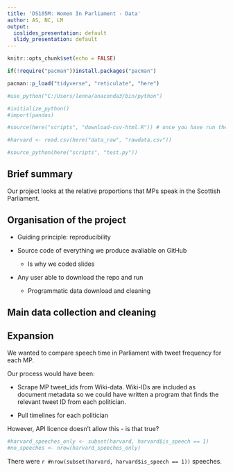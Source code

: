 ---
title: 'DS105M: Women In Parliament - Data'
author: AS, NC, LM
output:
  ioslides_presentation: default
  slidy_presentation: default
---

```{r setup, include=FALSE}
knitr::opts_chunk$set(echo = FALSE)
```

```{r packages, include=FALSE}
if(!require("pacman"))install.packages("pacman")

pacman::p_load("tidyverse", "reticulate", "here")

#use_python("C:/Users/lenna/anaconda3/bin/python")

#initialize_python()
#import(pandas)
```


```{r data, include=FALSE}
#source(here("scripts", "download-csv-html.R")) # once you have run the script once, you can comment out this line by typing "#" in front of it. Doing this will mean the data loads directly from your local data_raw folder rather than downloading every time.

#harvard <- read.csv(here("data_raw", "rawdata.csv"))

#source_python(here("scripts", "test.py"))
```

## Brief summary

Our project looks at the relative proportions that MPs speak in the Scottish Parliament.

## Organisation of the project

* Guiding principle: reproducibility

* Source code of everything we produce avaliable on GitHub
  * Is why we coded slides

* Any user able to download the repo and run
  * Programmatic data download and cleaning


## Main data collection and cleaning

## Expansion

We wanted to compare speech time in Parliament with tweet frequency for each MP.

Our process would have been:

* Scrape MP tweet_ids from Wiki-data. Wiki-IDs are included as document metadata so we could have written a program that finds the relevant tweet ID from each politician.

* Pull timelines for each politician

However, API licence doesn't allow this - is that true?

```{r}
#harvard_speeches_only <- subset(harvard, harvard$is_speech == 1)
#no_speeches <- nrow(harvard_speeches_only)
```

There were `r #nrow(subset(harvard, harvard$is_speech == 1))` speeches.

```{r}

```
